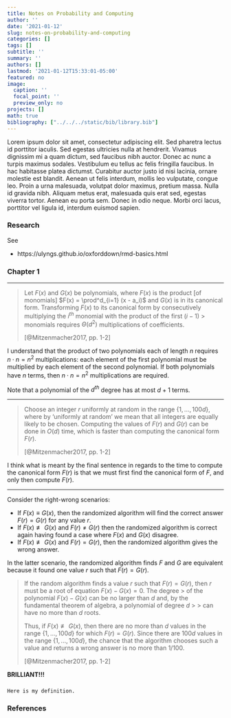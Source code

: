 ```yaml
---
title: Notes on Probability and Computing
author: ''
date: '2021-01-12'
slug: notes-on-probability-and-computing
categories: []
tags: []
subtitle: ''
summary: ''
authors: []
lastmod: '2021-01-12T15:33:01-05:00'
featured: no
image:
  caption: ''
  focal_point: ''
  preview_only: no
projects: []
math: true
bibliography: ["../../../static/bib/library.bib"]
---
```


Lorem ipsum dolor sit amet, consectetur adipiscing elit. Sed pharetra lectus id porttitor iaculis. Sed egestas ultricies nulla at hendrerit. Vivamus dignissim mi a quam dictum, sed faucibus nibh auctor. Donec ac nunc a turpis maximus sodales. Vestibulum eu tellus ac felis fringilla faucibus. In hac habitasse platea dictumst. Curabitur auctor justo id nisi lacinia, ornare molestie est blandit. Aenean ut felis interdum, mollis leo vulputate, congue leo. Proin a urna malesuada, volutpat dolor maximus, pretium massa. Nulla id gravida nibh. Aliquam metus erat, malesuada quis erat sed, egestas viverra tortor. Aenean eu porta sem. Donec in odio neque. Morbi orci lacus, porttitor vel ligula id, interdum euismod sapien.

### Research

See

 - https://ulyngs.github.io/oxforddown/rmd-basics.html
 
### Chapter 1

----

> Let $F(x)$ and $G(x)$ be polynomials, where $F(x)$ is the product [of monomials] $F(x) = \prod^d_{i=1} (x - a_i)$ and $G(x)$ is in its canonical form.
> Transforming $F(x)$ to its canonical form by consecutively multiplying the $i^{th}$ monomial with the product of the first $(i-1)$ > monomials requires $\Theta(d^2)$ multiplications of coefficients. 
>
> [@Mitzenmacher2017, pp. 1-2]

I understand that the product of two polynomials each of length $n$ requires $n \cdot n = n^2$ multiplications: each element of the first polynomial must be multiplied by each element of the second polynomial. If both polynomials have $n$ terms, then $n \cdot n = n^2$ multiplications are required.

Note that a polynomial of the $d^{th}$ degree has at most $d+1$ terms.

----

> Choose an integer $r$ uniformly at random in the range $\{1, ..., 100d\}$, 
> where by 'uniformly at random' we mean that all integers are equally likely to be 
> chosen. Computing the values of $F(r)$ and $G(r)$ can be done in $O(d)$ time,
> which is faster than computing the canonical form $F(r)$.
>
> [@Mitzenmacher2017, pp. 1-2]

I think what is meant by the final sentence in regards to the time to compute the canonical form $F(r)$ is
that we must first find the canonical form of $F$, and only then compute $F(r)$.

----

Consider the right-wrong scenarios:

- If $F(x) \equiv G (x)$, then the randomized algorithm will find the correct answer $F(r) = G(r)$ for any value $r$.
- If $F(x) \not\equiv G(x)$ and $F(r) \ne G(r)$ then the randomized algorithm is correct again having found a case where $F(x)$ and $G(x)$ disagree.
- If $F(x) \not\equiv G(x)$ and $F(r) = G(r)$, then the randomized algorithm gives the wrong answer.

In the latter scenario, the randomized algorithm finds $F$ and $G$ are equivalent because it found one value $r$ such that $F(r) = G(r)$. 

> If the random algorithm finds a value $r$ such that $F(r) = G(r)$, then $r$ must be a root of equation $F(x) - G(x)=0$. The degree > of the polynomial $F(x) - G(x)$ can be no larger than $d$ and, by the fundamental theorem of algebra, a polynomial of degree $d$ > > can have no more than $d$ roots.
>
> Thus, if $F(x) \not\equiv G(x)$, then there are no more than $d$ values in the range $\{1, ..., 100d\}$ for which $F(r) = G(r)$. 
> Since there are  $100d$ values in the range $\{1, ..., 100d\}$, the chance that the algorithm chooses 
> such a value and returns a wrong answer is no more than $1/100$.
>
> [@Mitzenmacher2017, pp. 1-2]

**BRILLIANT!!!**

###

```definition
Here is my definition.
```


### References

